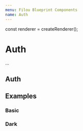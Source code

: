 ```yaml
---
menu: Filou Blueprint Components
name: Auth
---
```


const renderer = createRenderer();

# Auth

...

## Auth

<PropsTable of={Auth} />

## Examples

### Basic

<Playground>
  <Provider renderer={renderer}>
    <RouterProvider memory>
      <AuthProvider>
        <ThemeProvider
          theme={{ color: '#FBC02D', fontWeight: 300, dark: '#000' }}
        >
          <Auth
            height="500px"
            backgroundImage="https://images.pexels.com/photos/1470168/pexels-photo-1470168.jpeg?auto=compress&cs=tinysrgb&dpr=2&h=750&w=1260"
          />
        </ThemeProvider>
      </AuthProvider>
    </RouterProvider>
  </Provider>
</Playground>

### Dark

<Playground>
  <Provider renderer={renderer}>
    <RouterProvider memory>
      <AuthProvider>
        <ThemeProvider theme={{ color: '#FBC02D', fontWeight: 300 }}>
          <Auth
            dark
            height="500px"
            backgroundImage="https://images.pexels.com/photos/1473673/pexels-photo-1473673.jpeg?auto=compress&cs=tinysrgb&dpr=2&h=750&w=1260"
          />
        </ThemeProvider>
      </AuthProvider>
    </RouterProvider>
  </Provider>
</Playground>
